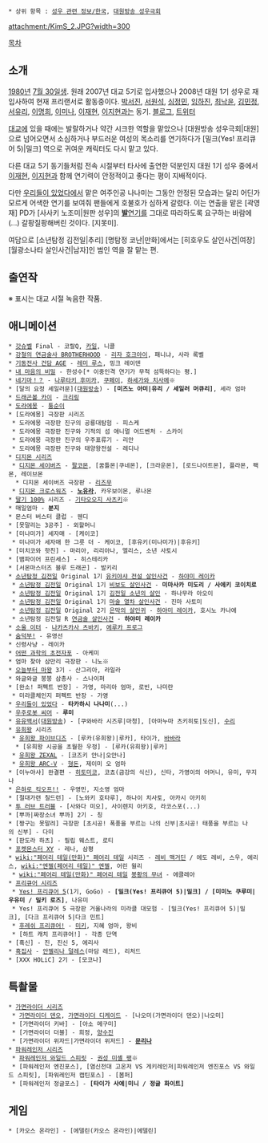  * 상위 항목 : [[성우 관련 정보/한국]], [[대원방송 성우극회]]

attachment:/KimS_2.JPG?width=300

[[목차]]
== 소개 ==
[[1980년]] [[7월 30일]]생. 원래 2007년 대교 5기로 입사했으나 2008년 대원 1기 성우로 재입사하여 현재 프리랜서로 활동중이다. [[박서진#s-1|박서진]], [[서원석#s-2|서원석]], [[심정민]], [[임하진]], [[최낙윤]], [[김민정(성우)|김민정]], [[서유리]], [[이명희#s-2|이명희]], [[이미나(성우)|이미나]], [[이재현(성우)|이재현]], [[이지현(성우)|이지현]]과는 동기. [http://blog.daum.net/iloveplay/ 블로그], [https://twitter.com/#!/iloveplay283 트위터]

[[대교방송 성우극회|대교]]에 있을 때에는 발랄하거나 약간 시크한 역할을 맡았으나 [대원방송 성우극회|대원]으로 넘어오면서 소심하거나 부드러운 여성의 목소리를 연기하다가 [밀크(Yes! 프리큐어 5)|밀크] 역으로 귀여운 캐릭터도 다시 맡고 있다.

다른 대교 5기 동기들처럼 전속 시절부터 타사에 출연한 덕분인지 대원 1기 성우 중에서 [[이재현(성우)|이재현]], [[이지현(성우)|이지현]]과 함께 연기력이 안정적이고 좋다는 평이 지배적이다.

다만 [[우리들이 있었다]]에서 맡은 여주인공 나나미는 그동안 안정된 모습과는 달리 어딘가 모르게 어색한 연기를 보여줘 팬들에게 호불호가 심하게 갈렸다. 이는 연출을 맡은 [곽영재] PD가 [사사키 노조미|원판 성우]의 [[발연기|'''발'''연기]]를 그대로 따라하도록 요구하는 바람에(...) 갈팡질팡해버린 것이다. [지못미].

여담으로 [소년탐정 김전일|추리] [명탐정 코난|만화]에서는 [히호우도 살인사건|여장] [월광소나타 살인사건|남자]인 범인 역을 잘 맡는 편.

== 출연작 ==
※ 표시는 대교 시절 녹음한 작품.
== 애니메이션 ==
 * [[갓슈벨]] Final - 코랄Q, [[카일]], 니콜
 * [[강철의 연금술사 BROTHERHOOD]] - [[리자 호크아이]], 패니냐, 사라 록벨
 * [[기동전사 건담 AGE]] - [[레미 루스]], 밍크 레이덴
 * [[내 마음의 비밀]] - 한성수[* 이중인격 연기가 무척 섬뜩하다는 평.]
 * [[네기마！？]] - [[나루타키 후미카]], [[쿠페이]], [[하세가와 치사메]]※
 * [달의 요정 세일러문]([[대원방송]]) - '''[미즈노 아미|유리 / 세일러 머큐리]''', 세라 엄마
 * [[드래곤볼 카이]] - [[크리링]]
 * [[도라에몽]] - [[퉁순이]]
 * [도라에몽] 극장판 시리즈
  * 도라에몽 극장판 진구의 공룡대탐험 - 피스케
  * 도라에몽 극장판 진구와 기적의 섬 애니멀 어드벤처 - 스카이
  * 도라에몽 극장판 진구의 우주표류기 - 리안
  * 도라에몽 극장판 진구와 태양왕전설 - 레디나
 * [[디지몬 시리즈]]
  * [[디지몬 세이버즈]] - [[팔코몬]], [꿈틀몬|쿠네몬], [크라운몬], [로드나이트몬], 플라몬, 팩몬, 레이브몬
   * 디지몬 세이버즈 극장판 - [[리즈무#s-3|리즈무]]
  * [[디지몬 크로스워즈]] - '''[[노유라]]''', 카우보이몬, 루나몬
 * [[딸기 100%]] 시리즈 - [[기타오오지 사츠키]]※
 * 매일엄마 - '''분지'''
 * 몬스터 버스터 클럽 - 웬디
 * [못말리는 3공주] - 외할머니
 * [미나미가] 세자매 - [케이코]
  * 미나미가 세자매 한 그릇 더 - 케이코, [후유키(미나미가)|후유키]
 * [미치코와 핫친] - 마리아, 리리아나, 엘리스, 소년 사토시
 * [뱀파이어 프린세스] - 히스테리카
 * [서몬마스터즈 블루 드래곤] - 발키리
 * [[소년탐정 김전일]] Original 1기 [[유키야샤 전설 살인사건]] - [[하야미 레이카]]
  * [[소년탐정 김전일]] Original 1기 [[히호우도 살인사건|비보도 살인사건]] - '''미마사카 미도리 / 사에키 코이치로'''
  * [[소년탐정 김전일]] Original 1기 [[김전일 소년의 살인]] - 하나무라 아오이
  * [[소년탐정 김전일]] Original 1기 [[마술 열차 살인사건]] - 진마 사토미
  * [[소년탐정 김전일]] Original 2기 [[은막의 살인귀]] - [[하야미 레이카]], 호시노 카나에
  * 소년탐정 김전일 R [[연금술 살인사건]] - '''하야미 레이카'''
 * [[소울 이터]] - [[나카츠카사 츠바키]], [[에루카 프로그]]
 * [[숨덕부!]] - 유영선
 * 신령사냥 - 레이카
 * [[어떤 과학의 초전자포]] - 아케미
 * 엄마 찾아 삼만리 극장판 - 니노※
 * [[오늘부터 마왕]] 3기 - 산그리아, 라일라
 * 와글와글 붕붕 삼총사 - 스나이퍼
 * [완소! 퍼펙트 반장] - 가영, 마리아 엄마, 로빈, 나미란
  * 미라클체인지 퍼펙트 반장 - 가영
 * [[우리들이 있었다]] - '''타카하시 나나미'''(...)
 * [[씨어호|우주로봇 씨어]] - '''루미'''
 * [[유유백서]]([[대원방송]]) - [쿠와바라 시즈루|마청], [아마누마 츠키히토|도신], [[쥬리|수리]]
 * [[유희왕]] 시리즈
  * [[유희왕 파이브디즈]] - [루카(유희왕)|루카], 타이가, [[바바라]]
   * [유희왕 시공을 초월한 우정] - [루카(유희왕)|루카]
  * [[유희왕 ZEXAL]] - [코즈키 안나|오안나]
  * [[유희왕 ARC-V]] - [[하라다 후토시|형돈]], 제이미 오 엄마
 * [이누야샤] 완결편 - [[히토미코]], 코쵸(금강의 식신), 신타, 가영이의 어머니, 유미, 무지나
 * [[은하로 킥오프!!]] - 우영민, 지소영 엄마
 * [절대가련 칠드런] - [노와키 호타루], 하나이 치사토, 아카시 아키히
 * [[투 러브 트러블]] - [사와다 미오], 사이렌지 아키호, 라코스포(...)
 * [뿌까|짜장소녀 뿌까] 2기 - 칭
 * [짱구는 못말려] 극장판 [초시공! 폭풍을 부르는 나의 신부|초시공! 태풍을 부르는 나의 신부] - 다미
 * [판도라 하츠] - 필립 웨스트, 로티
 * [[포켓몬스터 XY]] - 레나, 삼평
 * [[wiki:"페어리 테일(만화)" 페어리 테일]] 시리즈 - [[레비 맥거딘]] / 에도 레비, 스우, 에리스, [[wiki:"엔젤(페어리 테일)" 엔젤]], 어린 윌리
  * [[wiki:"페어리 테일(만화)" 페어리 테일]] [[봉황의 무녀]] - 에클레아
 * [[프리큐어 시리즈]]
  * [[Yes! 프리큐어 5]](1기, GoGo) - '''[밀크(Yes! 프리큐어 5)|밀크] / [미미노 쿠루미|우유미 / 밀키 로즈]''', 나유미
  * Yes! 프리큐어 5 극장판 거울나라의 미라클 대모험 - [밀크(Yes! 프리큐어 5)|밀크], [다크 프리큐어 5|다크 민트]
  * [[프레쉬 프리큐어!|후레쉬 프리큐어!]] - [[치넨 미유키|미키]], 지혜 엄마, 왕비
  * [하트 캐치 프리큐어!] - 각종 단역
 * [흑신] - 진, 진신 5, 에리사
 * [[흑집사]] - [[안젤리나 덜레스]](마담 레드), 리처드
 * [XXX HOLiC] 2기 - [모코나]

== 특촬물 ==
 * [[가면라이더 시리즈]]
  * [[가면라이더 덴오]], [[가면라이더 디케이드]] - [나오미(가면라이더 덴오)|나오미]
  * [가면라이더 키바] - [아소 메구미]
  * [가면라이더 더블] - 희정, [[바이러스 도펀트|양수진]]
  * [가면라이더 위자드|가면라이더 위저드] - '''[[다이몬 린코|문리나]]'''
 * [[슈퍼전대 시리즈|파워레인저 시리즈]]
  * [[파워레인저 와일드 스피릿]] - [[권성 미셸 팽]]※
  * [파워레인저 엔진포스], [염신전대 고온저 VS 게키레인저|파워레인저 엔진포스 VS 와일드 스피릿], [파워레인저 캡틴포스] - [봄퍼]
  * [파워레인저 정글포스] - '''[타이가 사에|미니 / 정글 화이트]'''

== 게임 ==
 * [카오스 온라인] - [에델린(카오스 온라인)|에델린]
